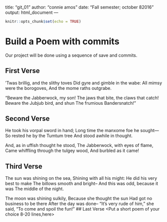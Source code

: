 
title: "git_01"
author: "connie amos"
date: "Fall semester; october 82016"
output: html_document
---

```{r setup, include=FALSE}
knitr::opts_chunk$set(echo = TRUE)
```
# Build a Poem with commits
Our project will be done using a sequence of save and commits.

## First Verse 
’Twas brillig, and the slithy toves 
      Did gyre and gimble in the wabe: 
All mimsy were the borogoves, 
      And the mome raths outgrabe. 

“Beware the Jabberwock, my son! 
      The jaws that bite, the claws that catch! 
Beware the Jubjub bird, and shun 
      The frumious Bandersnatch!” 


## Second Verse
He took his vorpal sword in hand; 
      Long time the manxome foe he sought— 
So rested he by the Tumtum tree 
      And stood awhile in thought. 

And, as in uffish thought he stood, 
      The Jabberwock, with eyes of flame, 
Came whiffling through the tulgey wood, 
      And burbled as it came! 

## Third Verse
The sun was shining on the sea,
Shining with all his might:
He did his very best to make
The billows smooth and bright--
And this was odd, because it was
The middle of the night.

The moon was shining sulkily,
Because she thought the sun
Had got no business to be there
After the day was done--
"It's very rude of him," she said,
"To come and spoil the fun!"
## Last Verse
<Put a short poem of your choice 8-20 lines,here>
